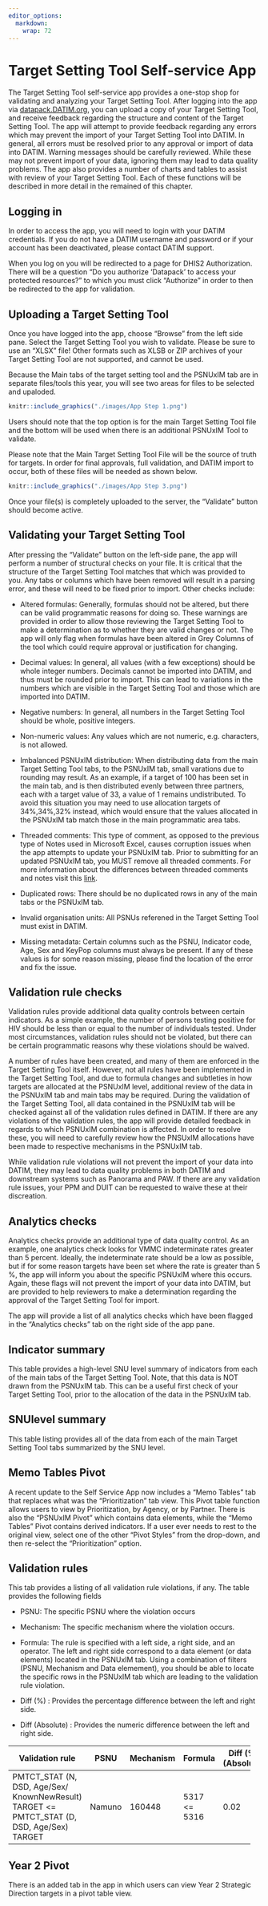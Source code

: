```yaml
---
editor_options: 
  markdown: 
    wrap: 72
---
```


# Target Setting Tool Self-service App

The Target Setting Tool self-service app provides a one-stop shop for validating
and analyzing your Target Setting Tool. After logging into the app via [datapack.DATIM.org](http://datapack.datim.org/), you can upload
a copy of your Target Setting Tool, and receive feedback regarding the structure
and content of the Target Setting Tool. The app will attempt to provide feedback
regarding any errors which may prevent the import of your Target Setting Tool into
DATIM. In general, all errors must be resolved prior to any approval or
import of data into DATIM. Warning messages should be carefully
reviewed. While these may not prevent import of your data, ignoring them
may lead to data quality problems. The app also provides a number of
charts and tables to assist with review of your Target Setting Tool. Each of these
functions will be described in more detail in the remained of this
chapter.

## Logging in

In order to access the app, you will need to login with your DATIM
credentials. If you do not have a DATIM username and password or if your
account has been deactivated, please contact DATIM support.

When you log on you will be redirected to a page for DHIS2 Authorization. There will be a question "Do you authorize 'Datapack' to access your protected resources?" to which you must click "Authorize" in order to then be redirected to the app for validation. 

## Uploading a Target Setting Tool

Once you have logged into the app, choose "Browse" from the left side
pane. Select the Target Setting Tool you wish to validate. Please be sure to use an
"XLSX" file! Other formats such as XLSB or ZIP archives of your Target Setting Tool
are not supported, and cannot be used.

Because the Main tabs of the target setting tool and the PSNUxIM tab are in separate files/tools this year, you will see two areas for files to be selected and upaloded. 

```r
knitr::include_graphics("./images/App Step 1.png")
```

Users should note that the top option is for the main Target Setting Tool file and the bottom will be used when there is an additional PSNUxIM Tool to validate. 

Please note that the Main Target Setting Tool File will be the source of truth for targets. In order for final approvals, full validation, and DATIM import to occur, both of these files will be needed as shown below. 

```r
knitr::include_graphics("./images/App Step 3.png")
```

Once your file(s) is completely uploaded to the server, the "Validate"
button should become active.

## Validating your Target Setting Tool

After pressing the "Validate" button on the left-side pane, the app will
perform a number of structural checks on your file. It is critical that
the structure of the Target Setting Tool matches that which was provided to you.
Any tabs or columns which have been removed will result in a parsing
error, and these will need to be fixed prior to import. Other checks
include:

-   Altered formulas: Generally, formulas should not be altered, but
    there can be valid programmatic reasons for doing so. These warnings
    are provided in order to allow those reviewing the Target Setting Tool to make
    a determination as to whether they are valid changes or not. The app will only flag when formulas have been altered in Grey Columns of the tool which could require approval or justification for changing. 

-   Decimal values: In general, all values (with a few exceptions)
    should be whole integer numbers. Decimals cannot be imported into
    DATIM, and thus must be rounded prior to import. This can lead to
    variations in the numbers which are visible in the Target Setting Tool and
    those which are imported into DATIM.

-   Negative numbers: In general, all numbers in the Target Setting Tool should be
    whole, positive integers.

-   Non-numeric values: Any values which are not numeric, e.g.
    characters, is not allowed.

-   Imbalanced PSNUxIM distribution: When distributing data from the
    main Target Setting Tool tabs, to the PSNUxIM tab, small varations due to
    rounding may result. As an example, if a target of 100 has been set
    in the main tab, and is then distributed evenly between three
    partners, each with a target value of 33, a value of 1 remains
    undistributed. To avoid this situation you may need to use
    allocation targets of 34%,34%,32% instead, which would ensure that
    the values allocated in the PSNUxIM tab match those in the main
    programmatic area tabs.

-   Threaded comments: This type of comment, as opposed to the previous
    type of Notes used in Microsoft Excel, causes corruption issues when
    the app attempts to update your PSNUxIM tab. Prior to submitting for
    an updated PSNUxIM tab, you MUST remove all threaded comments. For
    more information about the differences between threaded comments and
    notes visit this
    [link](https://support.office.com/en-us/article/the-difference-between-threaded-comments-and-notes-75a51eec-4092-42ab-abf8-7669077b7be3).

-   Duplicated rows: There should be no duplicated rows in any of the
    main tabs or the PSNUxIM tab.

-   Invalid organisation units: All PSNUs referened in the Target Setting Tool must
    exist in DATIM.

-   Missing metadata: Certain columns such as the PSNU, Indicator code,
    Age, Sex and KeyPop columns must always be present. If any of these
    values is for some reason missing, please find the location of the
    error and fix the issue.

## Validation rule checks

Validation rules provide additional data quality controls between
certain indicators. As a simple example, the number of persons testing
positive for HIV should be less than or equal to the number of
individuals tested. Under most circumstances, validation rules should
not be violated, but there can be certain programmatic reasons why these
violations should be waived.

A number of rules have been created, and many of them are enforced in
the Target Setting Tool itself. However, not all rules have been implemented in the
Target Setting Tool, and due to formula changes and subtleties in how targets are
allocated at the PSNUxIM level, additional review of the data in the
PSNUxIM tab and main tabs may be required. During the validation of the
Target Setting Tool, all data contained in the PSNUxIM tab will be checked against
all of the validation rules defined in DATIM. If there are any
violations of the validation rules, the app will provide detailed
feedback in regards to which PSNUxIM combination is affected. In order
to resolve these, you will need to carefully review how the PNSUxIM
allocations have been made to respective mechanisms in the PSNUxIM tab.

While validation rule violations will not prevent the import of your
data into DATIM, they may lead to data quality problems in both DATIM
and downstream systems such as Panorama and PAW. If there are any
validation rule issues, your PPM and DUIT can be requested to waive
these at their discreation.

## Analytics checks

Analytics checks provide an additional type of data quality control. As
an example, one analytics check looks for VMMC indeterminate rates
greater than 5 percent. Ideally, the indeterminate rate should be a low
as possible, but if for some reason targets have been set where the rate
is greater than 5 %, the app will inform you about the specific PSNUxIM
where this occurs. Again, these flags will not prevent the import of
your data into DATIM, but are provided to help reviewers to make a
determination regarding the approval of the Target Setting Tool for import.

The app will provide a list of all analytics checks which have been
flagged in the "Analytics checks" tab on the right side of the app pane.

## Indicator summary

This table provides a high-level SNU level summary of indicators from
each of the main tabs of the Target Setting Tool. Note, that this data is NOT drawn
from the PSNUxIM tab. This can be a useful first check of your Target Setting Tool,
prior to the allocation of the data in the PSNUxIM tab.

## SNUlevel summary

This table listing provides all of the data from each of the main
Target Setting Tool tabs summarized by the SNU level.

## Memo Tables Pivot

A recent update to the Self Service App now includes a "Memo Tables" tab
that replaces what was the "Prioritization" tab view. This Pivot table
function allows users to view by Prioritization, by Agency, or by
Partner. There is also the "PSNUxIM Pivot" which contains data elements,
while the "Memo Tables" Pivot contains derived indicators. If a user
ever needs to rest to the original view, select one of the other "Pivot
Styles" from the drop-down, and then re-select the "Prioritization"
option.

## Validation rules

This tab provides a listing of all validation rule violations, if any.
The table provides the following fields

-   PSNU: The specific PSNU where the violation occurs

-   Mechanism: The specific mechanism where the violation occurs.

-   Formula: The rule is specified with a left side, a right side, and
    an operator. The left and right side correspond to a data element
    (or data elements) located in the PSNUxIM tab. Using a combination
    of filters (PSNU, Mechanism and Data elemement), you should be able
    to locate the specific rows in the PSNUxIM tab which are leading to
    the validation rule violation.

-   Diff (%) : Provides the percentage difference between the left and
    right side.

-   Diff (Absolute) : Provides the numeric difference between the left
    and right side.

+-----------------+----------+------------+----------+---------------------+----------+
| Validation rule | PSNU     | Mechanism  | Formula  | Diff (%) (Absolute) | Diff     |
+=================+==========+============+==========+=====================+==========+
| PMTCT_STAT      | Namuno   | 160448     | 5317 \<= | 0.02                | 1        |
| (N, DSD,        |          |            | 5316     |                     |          |
| Age/Sex/        |          |            |          |                     |          |
| KnownNewResult) |          |            |          |                     |          |
| TARGET \<=      |          |            |          |                     |          |
| PMTCT_STAT      |          |            |          |                     |          |
| (D, DSD,        |          |            |          |                     |          |
| Age/Sex) TARGET |          |            |          |                     |          |
+-----------------+----------+------------+----------+---------------------+----------+

## Year 2 Pivot

There is an added tab in the app in which users can view Year 2 Strategic Direction targets in a pivot table view. 

\newpage
